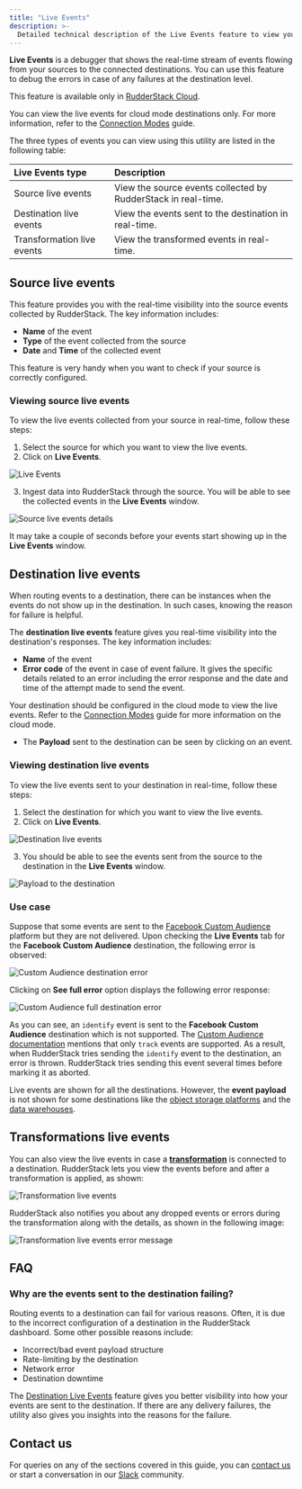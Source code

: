 ```yaml
---
title: "Live Events"
description: >-
  Detailed technical description of the Live Events feature to view your source and destination events in real-time.
---
```


**Live Events** is a debugger that shows the real-time stream of events flowing from your sources to the connected destinations. You can use this feature to debug the errors in case of any failures at the destination level.

<div class="infoBlock">

This feature is available only in <a href="https://app.rudderstack.com/signup">RudderStack Cloud</a>.
</div>

<div class="warningBlock">

You can view the live events for cloud mode destinations only. For more information, refer to the <a href="https://www.rudderstack.com/docs/rudderstack-cloud/rudderstack-connection-modes/">Connection Modes</a> guide.
</div>

The three types of events you can view using this utility are listed in the following table:

| Live Events type | Description |
| :----------------| :------------|
| Source live events | View the source events collected by RudderStack in real-time. |
|  Destination live events | View the events sent to the destination in real-time. |
| Transformation live events | View the transformed events in real-time. | 

## Source live events

This feature provides you with the real-time visibility into the source events collected by RudderStack. The key information includes:

- **Name** of the event
- **Type** of the event collected from the source
- **Date** and **Time** of the collected event

<div class="infoBlock">

This feature is very handy when you want to check if your source is correctly configured.
</div>

### Viewing source live events

To view the live events collected from your source in real-time, follow these steps:‌

1. Select the source for which you want to view the live events.
2. Click on **Live Events**.

<img src="../assets/rs-cloud/source-live-events.png" alt="Live Events" />

3. Ingest data into RudderStack through the source. You will be able to see the collected events in the **Live Events** window.

<img src="../assets/rs-cloud/source-live-events-details.png" alt="Source live events details" />

<div class="infoBlock">

It may take a couple of seconds before your events start showing up in the <strong>Live Events</strong> window.
</div>

## Destination live events

When routing events to a destination, there can be instances when the events do not show up in the destination. In such cases, knowing the reason for failure is helpful.

The **destination live events** feature gives you real-time visibility into the destination's responses. The key information includes:

- **Name** of the event
- **Error code** of the event in case of event failure. It gives the specific details related to an error including the error response and the date and time of the attempt made to send the event.

<div class="warningBlock">

Your destination should be configured in the cloud mode to view the live events.  Refer to the <a href="https://rudderstack.com/docs/rudderstack-cloud/rudderstack-connection-modes/">Connection Modes</a> guide for more information on the cloud mode.
</div>

- The **Payload** sent to the destination can be seen by clicking on an event.

### Viewing destination live events

To view the live events sent to your destination in real-time, follow these steps:

1. Select the destination for which you want to view the live events.
2. Click on **Live Events**.

<img src="../assets/rs-cloud/destination-live-events.png" alt="Destination live events" />

3. You should be able to see the events sent from the source to the destination in the **Live Events** window.

<img src="../assets/rs-cloud/destination-live-events-details.png" alt="Payload to the destination" />

### Use case

Suppose that some events are sent to the [Facebook Custom Audience](https://rudderstack.com/docs/destinations/advertising/fb-custom-audience) platform but they are not delivered. Upon checking the **Live Events** tab for the **Facebook Custom Audience** destination, the following error is observed:

<img src="../assets/rs-cloud/custom-audience-error.png" alt="Custom Audience destination error" />

Clicking on **See full error** option displays the following error response:

<img src="../assets/rs-cloud/custom-audience-full-error.png" alt="Custom Audience full destination error" />

As you can see, an `identify` event is sent to the **Facebook Custom Audience** destination which is not supported. The [Custom Audience documentation](https://rudderstack.com/docs/destinations/advertising/fb-custom-audience) mentions that only `track` events are supported. As a result, when RudderStack tries sending the `identify` event to the destination, an error is thrown. RudderStack tries sending this event several times before marking it as aborted.

<div class="warningBlock">

Live events are shown for all the destinations. However, the <strong>event payload</strong> is not shown for some destinations like the <a href="https://rudderstack.com/docs/destinations/storage-platforms/">object storage platforms</a> and the <a href="https://rudderstack.com/docs/data-warehouse-integrations/">data warehouses</a>.
</div>

## Transformations live events

You can also view the live events in case a <a href="https://rudderstack.com/docs/transformations/#adding-a-transformation">**transformation**</a> is connected to a destination. RudderStack lets you view the events before and after a transformation is applied, as shown:

<img src="../assets/rs-cloud/transformation-live-events-details.png" alt="Transformation live events" />

RudderStack also notifies you about any dropped events or errors during the transformation along with the details, as shown in the following image:

<img src="../assets/rs-cloud/transformation-live-events-errors.png" alt="Transformation live events error message" />

## FAQ

### Why are the events sent to the destination failing?

Routing events to a destination can fail for various reasons. Often, it is due to the incorrect configuration of a destination in the RudderStack dashboard. Some other possible reasons include:

- Incorrect/bad event payload structure
- Rate-limiting by the destination
- Network error
- Destination downtime

The [Destination Live Events](#destination-live-events) feature gives you better visibility into how your events are sent to the destination. If there are any delivery failures, the utility also gives you insights into the reasons for the failure.

## Contact us

For queries on any of the sections covered in this guide, you can [contact us](mailto:%20docs@rudderstack.com) or start a conversation in our [Slack](https://rudderstack.com/join-rudderstack-slack-community) community.
